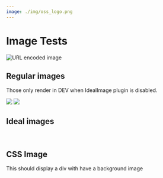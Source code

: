 ```yaml
---
image: ./img/oss_logo.png
---
```


# Image Tests




![URL encoded image](./img/oss_logo%20%282%29.png)

## Regular images

Those only render in DEV when IdealImage plugin is disabled.

<img src={docusaurusImport} />

<img src={docusaurusRequire.default} />

## Ideal images

<Image img={docusaurusImport} />

<Image img={docusaurusRequire} />

## CSS Image


This should display a div with have a background image

<div
  className="dogfood-image-test-css"
  style={{border: 'solid', height: '10rem'}}></div>
